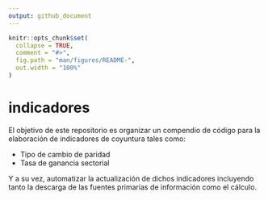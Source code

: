 ```yaml
---
output: github_document
---
```


<!-- README.md is generated from README.Rmd. Please edit that file -->

```r
knitr::opts_chunk$set(
  collapse = TRUE,
  comment = "#>",
  fig.path = "man/figures/README-",
  out.width = "100%"
)
```
# indicadores

<!-- badges: start -->
<!-- badges: end -->

El objetivo de este repositorio es organizar un compendio de código para la elaboración de indicadores de coyuntura tales como:

- Tipo de cambio de paridad
- Tasa de ganancia sectorial


Y a su vez, automatizar la actualización de dichos indicadores incluyendo tanto la descarga de las fuentes primarias de información como el cálculo.
